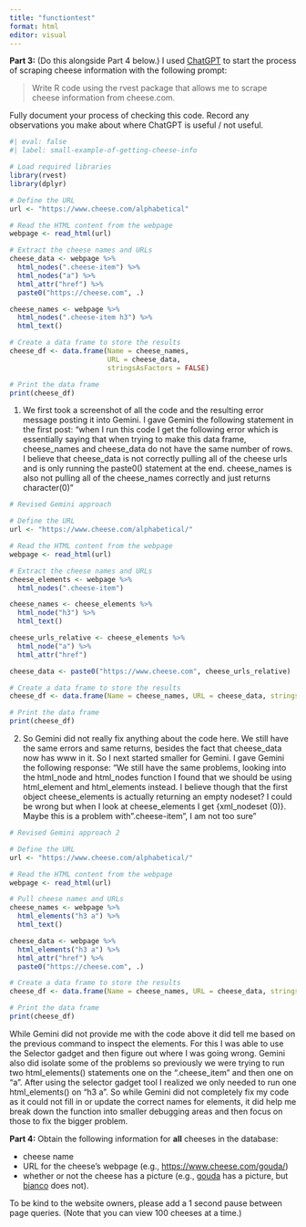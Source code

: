 ```yaml
---
title: "functiontest"
format: html
editor: visual
---
```


**Part 3:** (Do this alongside Part 4 below.) I 
used [ChatGPT](https://chat.openai.com/chat) to start the process of scraping
cheese information with the following prompt:

> Write R code using the rvest package that allows me to scrape cheese
> information from cheese.com.

Fully document your process of checking this code. Record any observations you
make about where ChatGPT is useful / not useful.

```r
#| eval: false
#| label: small-example-of-getting-cheese-info

# Load required libraries
library(rvest)
library(dplyr)

# Define the URL
url <- "https://www.cheese.com/alphabetical"

# Read the HTML content from the webpage
webpage <- read_html(url)

# Extract the cheese names and URLs
cheese_data <- webpage %>%
  html_nodes(".cheese-item") %>%
  html_nodes("a") %>%
  html_attr("href") %>%
  paste0("https://cheese.com", .)

cheese_names <- webpage %>%
  html_nodes(".cheese-item h3") %>%
  html_text()

# Create a data frame to store the results
cheese_df <- data.frame(Name = cheese_names,
                        URL = cheese_data,
                        stringsAsFactors = FALSE)

# Print the data frame
print(cheese_df)
```

1. We first took a screenshot of all the code and the resulting error message posting it into Gemini. I gave Gemini the following statement in the first post: "when I run this code I get the following error which is essentially saying that when trying to make this data frame, cheese_names and cheese_data do not have the same number of rows. I believe that cheese_data is not correctly pulling all of the cheese urls and is only running the paste0() statement at the end. cheese_names is also not pulling all of the cheese_names correctly and just returns character(0)"

```r
# Revised Gemini approach

# Define the URL
url <- "https://www.cheese.com/alphabetical/"

# Read the HTML content from the webpage
webpage <- read_html(url)

# Extract the cheese names and URLs
cheese_elements <- webpage %>%
  html_nodes(".cheese-item")

cheese_names <- cheese_elements %>%
  html_node("h3") %>%
  html_text()

cheese_urls_relative <- cheese_elements %>%
  html_node("a") %>%
  html_attr("href")

cheese_data <- paste0("https://www.cheese.com", cheese_urls_relative)

# Create a data frame to store the results
cheese_df <- data.frame(Name = cheese_names, URL = cheese_data, stringsAsFactors = FALSE)

# Print the data frame
print(cheese_df)
```

2. So Gemini did not really fix anything about the code here. We still have the same errors and same returns, besides the fact that cheese_data now has www in it. So I next started smaller for Gemini. I gave Gemini the following response: "We still have the same problems, looking into the html_node and html_nodes function I found that we should be using html_element and html_elements instead. I believe though that the first object cheese_elements is actually returning an empty nodeset? I could be wrong but when I look at cheese_elements I get {xml_nodeset (0)}. Maybe this is a problem with ".cheese-item", I am not too sure"

```r
# Revised Gemini approach 2

# Define the URL
url <- "https://www.cheese.com/alphabetical/"

# Read the HTML content from the webpage
webpage <- read_html(url)

# Pull cheese names and URLs
cheese_names <- webpage %>%
  html_elements("h3 a") %>%
  html_text()

cheese_data <- webpage %>%
  html_elements("h3 a") %>%
  html_attr("href") %>%
  paste0("https://cheese.com", .)

# Create a data frame to store the results
cheese_df <- data.frame(Name = cheese_names, URL = cheese_data, stringsAsFactors = FALSE)

# Print the data frame
print(cheese_df)
```

While Gemini did not provide me with the code above it did tell me based on the previous command to inspect the elements. For this I was able to use the Selector gadget and then figure out where I was going wrong. Gemini also did isolate some of the problems so previously we were trying to run two html_elements() statements one on the ".cheese_item" and then one on "a". After using the selector gadget tool I realized we only needed to run one html_elements() on "h3 a". So while Gemini did not completely fix my code as it could not fill in or update the correct names for elements, it did help me break down the function into smaller debugging areas and then focus on those to fix the bigger problem. 

**Part 4:** Obtain the following information for **all** cheeses in the
database:

-   cheese name
-   URL for the cheese's webpage (e.g., <https://www.cheese.com/gouda/>)
-   whether or not the cheese has a picture (e.g., 
[gouda](https://www.cheese.com/gouda/) has a picture, but 
[bianco](https://www.cheese.com/bianco/) does not).

To be kind to the website owners, please add a 1 second pause between page
queries. (Note that you can view 100 cheeses at a time.)



